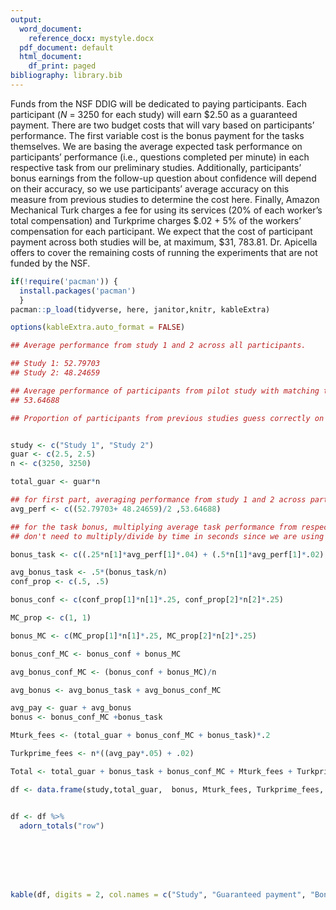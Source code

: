 ```yaml
---
output:
  word_document:
    reference_docx: mystyle.docx
  pdf_document: default
  html_document:
    df_print: paged
bibliography: library.bib
---
```


Funds from the NSF DDIG will be dedicated to paying participants. Each participant (*N* = 3250 for each study) will earn \$2.50 as a guaranteed payment. There are two budget costs that will vary based on participants' performance. The first variable cost is the bonus payment for the tasks themselves. We are basing the average expected task performance on participants' performance (i.e., questions completed per minute) in each respective task from our preliminary studies. Additionally, participants' bonus earnings from the follow-up question about confidence will depend on their accuracy, so we use participants' average accuracy on this measure from previous studies to determine the cost here. Finally, Amazon Mechanical Turk charges a fee for using its services (20% of each worker's total compensation) and Turkprime charges $.02 + 5% of the workers' compensation for each participant. We expect that the cost of participant payment across both studies will be, at maximum, \$31, 783.81. Dr. Apicella offers to cover the remaining costs of running the experiments that are not funded by the NSF. 

```r

if(!require('pacman')) {
  install.packages('pacman')
  }
pacman::p_load(tidyverse, here, janitor,knitr, kableExtra)

options(kableExtra.auto_format = FALSE)


```


```r

## Average performance from study 1 and 2 across all participants. 

## Study 1: 52.79703
## Study 2: 48.24659

## Average performance of participants from pilot study with matching task across all 3 rounds within 60 seconds= 
## 53.64688

## Proportion of participants from previous studies guess correctly on conf = about 50% for all studies 


study <- c("Study 1", "Study 2")
guar <- c(2.5, 2.5)
n <- c(3250, 3250)

total_guar <- guar*n

## for first part, averaging performance from study 1 and 2 across participants. for second part, using performance from pilot
avg_perf <- c((52.79703+ 48.24659)/2 ,53.64688)

## for the task bonus, multiplying average task performance from respective previous study by the sample size for that specific condition (1/2 for piece-rate, only 1/4 for competition since only half of the half earn it), by the payment for that condition. 
## don't need to multiply/divide by time in seconds since we are using the same amount of time as previous studies.

bonus_task <- c((.25*n[1]*avg_perf[1]*.04) + (.5*n[1]*avg_perf[1]*.02),.5*n[2]*avg_perf[2]*.04)

avg_bonus_task <- .5*(bonus_task/n)
conf_prop <- c(.5, .5)

bonus_conf <- c(conf_prop[1]*n[1]*.25, conf_prop[2]*n[2]*.25)

MC_prop <- c(1, 1)

bonus_MC <- c(MC_prop[1]*n[1]*.25, MC_prop[2]*n[2]*.25)

bonus_conf_MC <- bonus_conf + bonus_MC

avg_bonus_conf_MC <- (bonus_conf + bonus_MC)/n

avg_bonus <- avg_bonus_task + avg_bonus_conf_MC

avg_pay <- guar + avg_bonus
bonus <- bonus_conf_MC +bonus_task 

Mturk_fees <- (total_guar + bonus_conf_MC + bonus_task)*.2

Turkprime_fees <- n*((avg_pay*.05) + .02)

Total <- total_guar + bonus_task + bonus_conf_MC + Mturk_fees + Turkprime_fees

df <- data.frame(study,total_guar,  bonus, Mturk_fees, Turkprime_fees, Total) 


df <- df %>%
  adorn_totals("row")


```


<br><br><br><br> 


```r
kable(df, digits = 2, col.names = c("Study", "Guaranteed payment", "Bonus payment", "MTurk fees", "Turkprime fees", "Total cost"), caption = "Table 1. Budget calculation", format.args = list(big.mark = ",")) %>% as_image(width = 100)
```

